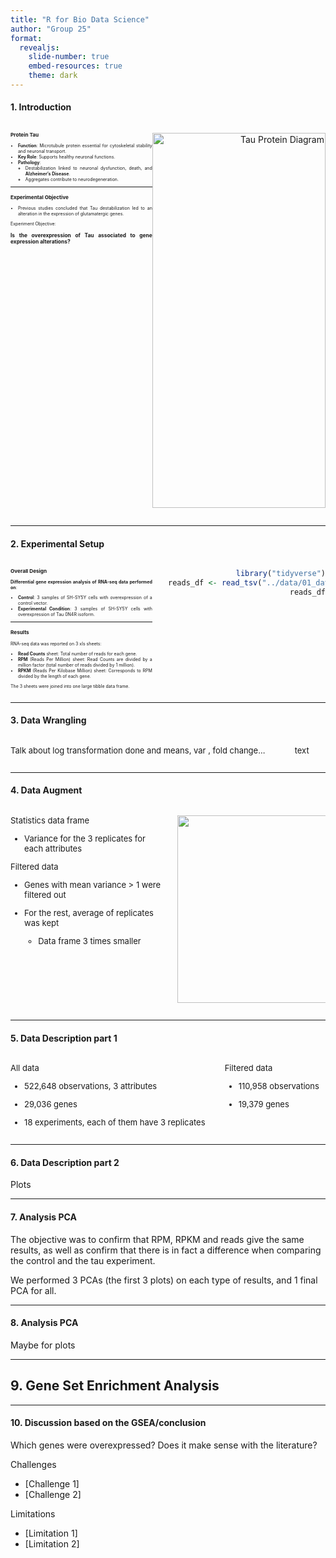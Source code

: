 ```yaml
---
title: "R for Bio Data Science"
author: "Group 25"
format:
  revealjs:
    slide-number: true
    embed-resources: true 
    theme: dark
---
```


#### 1. Introduction

::: {style="display: flex; align-items: flex-start; justify-content: space-between;"}
::: {style="width: 45%; font-size: 50%; text-align: justify;"}
### Protein Tau

-   **Function**: Microtubule protein essential for cytoskeletal stability and neuronal transport.\
-   **Key Role**: Supports healthy neuronal functions.\
-   **Pathology**:
    -   Destabilization linked to neuronal dysfunction, death, and **Alzheimer's Disease**.\
    -   Aggregates contribute to neurodegeneration.

------------------------------------------------------------------------

### Experimental Objective

-   Previous studies concluded that Tau destabilization led to an alteration in the expression of glutamatergic genes.

Experiment Objective:\
\
[**Is the overexpression of Tau associated to gene expression alterations?**]{style="width: 45%; font-size: 120%; text-align: justify;"}
:::

::: {style="width: 55%; text-align: right;"}
<img src="images/Tau_Protein.png" alt="Tau Protein Diagram" style="width: 100%; height: 600px;"/>
:::
:::

------------------------------------------------------------------------

#### 2. Experimental Setup

::: {style="display: flex; align-items: flex-start; justify-content: space-between;"}
::: {style="width: 45%; font-size: 50%; text-align: justify;"}
### Overall Design

**Differential gene expression analysis of RNA-seq data performed on**:

-   **Control**: 3 samples of SH-SY5Y cells with overexpression of a control vector.\
-   **Experimental Condition**: 3 samples of SH-SY5Y cells with overexpression of Tau 0N4R isoform.

------------------------------------------------------------------------

### Results

RNA-seq data was reported on 3 xls sheets:

-   **Read Counts** sheet: Total number of reads for each gene.\
-   **RPM** (Reads Per Million) sheet: Read Counts are divided by a million factor (total number of reads divided by 1 million).\
-   **RPKM** (Reads Per Kilobase Million) sheet: Corresponds to RPM divided by the length of each gene.

The 3 sheets were joined into one large tibble data frame.
:::

::: {style="width: 50%; text-align: right;"}
```r
library("tidyverse")
reads_df <- read_tsv("../data/01_data_load_reads.tsv.gz")
reads_df
```
:::
:::

------------------------------------------------------------------------

#### 3. Data Wrangling

::: columns
::: {.column width="40%" style="font-size: small;"}
::: incremental
Talk about log transformation done and means, var , fold change...
:::
:::

::: {.column width="60%" style="font-size: small;"}
::: incremental
text
:::
:::
:::

------------------------------------------------------------------------

#### 4. Data Augment 


::: columns
::: {.column width="40%" style="font-size: small;"}
::: incremental
Statistics data frame

-   Variance for the 3 replicates for each attributes

Filtered data

-   Genes with mean variance \> 1 were filtered out

-   For the rest, average of replicates was kept

    -   Data frame 3 times smaller
:::
:::

::: {.column width="60%" style="font-size: small;"}
![](images/data.png){fig-align="right" width="300"}
:::
:::

------------------------------------------------------------------------

#### 5. Data Description part 1

::: columns
::: {.column width="40%" style="font-size: small;"}
::: incremental
All data

-   522,648 observations, 3 attributes

-   29,036 genes

-   18 experiments, each of them have 3 replicates
:::
:::

::: {.column width="60%" style="font-size: small;"}
::: incremental
Filtered data

-   110,958 observations

-   19,379 genes
:::
:::
:::

------------------------------------------------------------------------

#### 6. Data Description part 2

Plots

------------------------------------------------------------------------

#### 7. Analysis  PCA

The objective was to confirm that RPM, RPKM and reads give the same results, as well as confirm that there is in fact a difference when comparing the control and the tau experiment.

We performed 3 PCAs (the first 3 plots) on each type of results, and 1 final PCA for all. 

------------------------------------------------------------------------

#### 8. Analysis  PCA
Maybe for plots

------------------------------------------------------------------------

## 9. Gene Set Enrichment Analysis


------------------------------------------------------------------------

#### 10. Discussion based on the GSEA/conclusion  

Which genes were overexpressed? Does it make sense with the literature?

Challenges

-   \[Challenge 1\]
-   \[Challenge 2\]

Limitations

-   \[Limitation 1\]
-   \[Limitation 2\]



